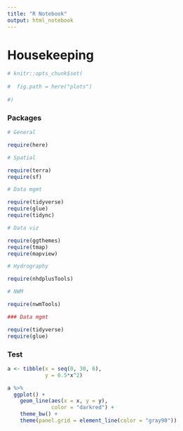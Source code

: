 ```yaml
---
title: "R Notebook"
output: html_notebook
---
```


# Housekeeping 

```r
# knitr::opts_chunk$set(
  
#  fig.path = here("plots")
  
#)
```


### Packages

```r

# General

require(here)

# Spatial

require(terra)
require(sf)

# Data mgmt

require(tidyverse)
require(glue)
require(tidync)

# Data viz

require(ggthemes)
require(tmap)
require(mapview)

# Hydrography

require(nhdplusTools)

# NWM

require(nwmTools)

### Data mgmt

require(tidyverse)
require(glue)

```


### Test

```r


a <- tibble(x = seq(0, 30, 6),
            y = 0.5*x^2)

a %>%
  ggplot() +
    geom_line(aes(x = x, y = y),
              color = "darkred") +
    theme_bw() +
    theme(panel.grid = element_line(color = "gray90"))

```

